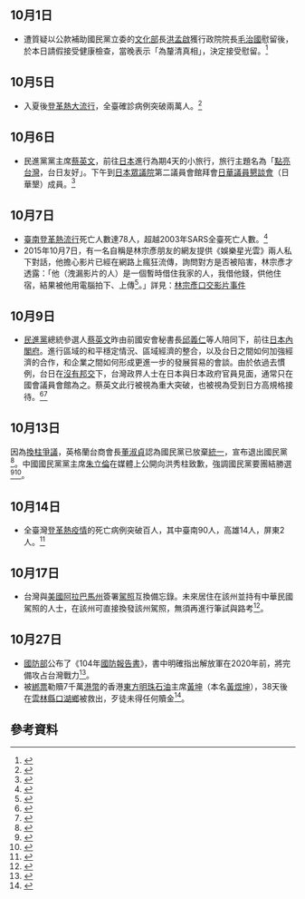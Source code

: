 {{vfd|[[Wikipedia:頁面存廢討論/記錄/2022/06/17#2022年6月臺灣|比較標準]]提刪|date=2022/06/18}}
<noinclude>{{MonthInTaiwan|2015|10}}</noinclude>


== 10月1日 ==
* 遭質疑以公款補助國民黨立委的[[中華民國文化部|文化部]]長[[洪孟啟|洪孟啟]]獲行政院院長[[毛治國|毛治國]]慰留後，於本日請假接受健康檢查，當晚表示「為釐清真相」，決定接受慰留。<ref>{{cite news|author=周美惠|title=「為釐清真相」 文化部長洪孟啟接受慰留|url=http://udn.com/news/story/8700/1223835|accessdate=2015-10-02|newspaper=[[聯合報|聯合報]]|date=2015-10-02|deadurl=yes|archiveurl=https://web.archive.org/web/20151003183337/http://udn.com/news/story/8700/1223835|archivedate=2015-10-03}}</ref>

== 10月5日 ==
*入夏後[[2015年臺南市登革熱疫情|登革熱大流行]]，全臺確診病例突破兩萬人。<ref>{{cite news|author1=許碩穎|title=周末新增3人確診登革熱　今夏已破兩萬病例|publisher=健康醫療網|date=2015-10-05}}</ref>

== 10月6日 ==
*民進黨黨主席[[蔡英文|蔡英文]]，前往[[日本|日本]]進行為期4天的小旅行，旅行主題名為「[[點亮台灣|點亮台灣]]，台日友好」。下午到[[日本眾議院|日本眾議院]]第二議員會館拜會[[日華議員懇談會|日華議員懇談會]]（日華墾）成員。<ref>{{cite news|author=蘇芳禾|title=蔡英文訪日 邱義仁、林成蔚全程陪|url=http://news.ltn.com.tw/news/politics/breakingnews/1466960|accessdate=2015-10-12|newspaper=[[自由時報|自由時報]]|date=2015-10-06|archive-date=2015-10-07|archive-url=https://web.archive.org/web/20151007044954/http://news.ltn.com.tw/news/politics/breakingnews/1466960|dead-url=no}}</ref>

== 10月7日 ==
*[[2015年臺南市登革熱疫情|臺南登革熱流行]]死亡人數達78人，超越2003年SARS全臺死亡人數。<ref>{{cite news|author1=張榮祥|title=台南登革熱死亡78人 超越SARS流行|agency=中央社|date=2015-10-07}}</ref>
*2015年10月7日，有一名自稱是林宗彥朋友的網友提供《娛樂星光雲》兩人私下對話，他擔心影片已經在網路上瘋狂流傳，詢問對方是否被陷害，林宗彥才透露：「他（洩漏影片的人）是一個暫時借住我家的人，我借他錢，供他住宿，結果被他用電腦拍下、上傳<ref>{{cite news |url= http://star.ettoday.net/news/576125 |title= 牛奶哥哥淫片3度外流！　「我被偷拍」私訊對話曝光 |publisher= 東森新聞 |date= 2015-10-07 |author= 田暐瑋 |accessdate= 2015-10-07 |archive-date= 2015-10-09 |archive-url= https://web.archive.org/web/20151009135106/http://star.ettoday.net/news/576125 |dead-url= no }}</ref>。」詳見：[[林宗彥口交影片事件|林宗彥口交影片事件]]

== 10月9日 ==
*[[民進黨|民進黨]]總統參選人[[蔡英文|蔡英文]]昨由前國安會秘書長[[邱義仁|邱義仁]]等人陪同下，前往[[日本|日本]][[內閣府|內閣府]]。進行區域的和平穩定情況、區域經濟的整合，以及台日之間如何加強經濟的合作，和企業之間如何形成更進一步的發展貿易的會談。由於依過去慣例，台日在[[台日關係|沒有邦交]]下，台灣政界人士在日本與日本政府官員見面，通常只在國會議員會館為之。蔡英文此行被視為重大突破，也被視為受到日方高規格接待。<ref>{{cite news|author=張茂森、蘇芳禾|title=訪日行突破 蔡進日本內閣府陪|url=http://news.ltn.com.tw/news/politics/breakingnews/1466960|accessdate=2015-10-12|newspaper=[[自由時報|自由時報]]|date=2015-10-10|archive-date=2015-10-07|archive-url=https://web.archive.org/web/20151007044954/http://news.ltn.com.tw/news/politics/breakingnews/1466960|dead-url=no}}</ref><ref>{{cite news|author=|title=第一人 蔡進日本內閣府談經貿|url=http://www.appledaily.com.tw/appledaily/article/headline/20151010/36829770/|accessdate=2015-10-12|newspaper=[[台灣蘋果日報|台灣蘋果日報]]|date=2015-10-10|archive-date=2015-10-11|archive-url=https://web.archive.org/web/20151011010835/http://www.appledaily.com.tw/appledaily/article/headline/20151010/36829770/|dead-url=no}}</ref>

== 10月13日 ==
因為[[換柱爭議|換柱爭議]]，英格蘭台商會長[[董淑貞|董淑貞]]認為國民黨已放棄[[中國統一|統一]]，宣布退出國民黨<ref>{{cite news| url =http://www.storm.mg/article/69030| title =英格蘭台商會會長董淑貞宣布退出國民黨| author =威克| publisher =[[BBC中文網|BBC中文網]]| date =2015-10-13| accessdate =2015-10-16| archive-date =2015-10-15| archive-url =https://web.archive.org/web/20151015202804/http://www.storm.mg/article/69030| dead-url =no}}</ref>。中國國民黨黨主席[[朱立倫|朱立倫]]在媒體上公開向洪秀柱致歉，強調國民黨要團結勝選<ref>{{cite news| url =http://www.storm.mg/article/69029| title =柱下朱上 朱立倫首度向洪秀柱致歉| author =羅暐智| publisher =[[風傳媒|風傳媒]]| date =2015-10-13| access-date =2015-10-16| archive-url =https://web.archive.org/web/20151015202104/http://www.storm.mg/article/69029| archive-date =2015-10-15| dead-url =yes}}</ref><ref>{{cite news| url =http://news.ltn.com.tw/news/politics/breakingnews/1473683| title =換柱底定 朱立倫明向洪秀柱道歉| author =賴筱桐| publisher =[[自由時報|自由時報]]| date =2015-10-13| accessdate =2015-10-16| archive-date =2015-10-16| archive-url =https://web.archive.org/web/20151016015737/http://news.ltn.com.tw/news/politics/breakingnews/1473683| dead-url =no}}</ref>。

== 10月14日==
*全臺灣[[2015年臺南市登革熱疫情|登革熱疫情]]的死亡病例突破百人，其中臺南90人，高雄14人，屏東2人。<ref>{{cite news|author1=龍珮寧|title=登革熱死亡病例 突破百人|agency=中央社|date=2015-10-14}}</ref>

== 10月17日==
*台灣與[[美國|美國]][[阿拉巴馬州|阿拉巴馬州]]簽署[[駕照|駕照]]互換備忘錄。未來居住在該州並持有中華民國駕照的人士，在該州可直接換發該州駕照，無須再進行筆試與路考<ref>{{cite news|author1=廖漢原|title=台灣與阿拉巴馬州完成駕照互換|url=http://www.cna.com.tw/news/aopl/201510170281-1.aspx|accessdate=2015-10-17|agency=中央社|date=2015-10-17|archive-date=2015-10-18|archive-url=https://web.archive.org/web/20151018140012/http://www.cna.com.tw/news/aopl/201510170281-1.aspx|dead-url=no}}</ref>。

== 10月27日 ==
*[[中華民國國防部|國防部]]公布了《104年[[國防報告書|國防報告書]]》，書中明確指出解放軍在2020年前，將完備攻占台灣戰力<ref>{{cite news|author1=李逸华|title=台湾国防报告:解放军2020年前完备攻台战力|url=http://www.voachinese.com/content/voa-news-roc-national-defense-report-20151027/3024902.html|accessdate=2015-10-28|agency=美國之音|date=2015-10-28|archive-date=2015-10-28|archive-url=https://web.archive.org/web/20151028132853/http://www.voachinese.com/content/voa-news-roc-national-defense-report-20151027/3024902.html|dead-url=no}}</ref>。
*被[[綁票|綁票]]勒贖7千萬[[港幣|港幣]]的香港[[東方明珠石油|東方明珠石油]]主席[[黃坤|黃坤]]（本名[[黃煜坤|黃煜坤]]），38天後在[[雲林縣|雲林縣]][[口湖鄉|口湖鄉]]被救出，歹徒未得任何贖金<ref>{{cite news|title=港富商黃煜坤遭勒贖港幣7千萬 平安獲救|url=http://www.cna.com.tw/news/firstnews/201510280004-1.aspx|accessdate=2015-10-28|agency=中央社|date=2015-10-28|archive-date=2015-10-28|archive-url=https://web.archive.org/web/20151028120410/http://www2.cna.com.tw/news/firstnews/201510280004-1.aspx|dead-url=no}}</ref>。

== 參考資料 ==
{{Reflist|30em}}

{{Portal:台灣新聞動態/Footer}}